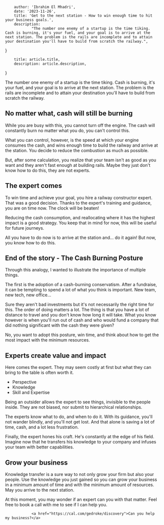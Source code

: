 
        author: 'Ibrahim El Mhadri',
        date: '2023-11-26',
        title: 'Get to the next station - How to win enough time to hit your business goals.',
        description:
                "The number one enemy of a startup is the time tiking. Cash is burning, it's your fuel, and your goal is to arrive at the next station. The problem is the rails are incomplete and to attain your destination you'll have to build from scratch the railway.",
}

        title: article.title,
        description: article.description,
}


The number one enemy of a startup is the time tiking. Cash is burning, it's your fuel, and your goal is to arrive at the next station. The problem is the rails are incomplete and to attain your destination you'll have to build from scratch the railway.

## No matter what, cash will still be burning

While you are busy with this, you cannot turn off the engine. The cash will constantly burn no matter what you do, you can't control this.

What you can control, however, is the speed at which your engine consumes the cash, and wins enough time to build the railway and arrive at the station. You decide to reduce the combustion as much as possible. 

But, after some calculation, you realize that your team isn't as good as you want and they aren't fast enough at building rails. Maybe they just don't know how to do this, they are not experts. 
                

## The expert comes

To win time and achieve your goal, you hire a railway constructor expert. That was a good decision. Thanks to the expert's training and guidance, you are on time now. The clock will be beaten!

Reducing the cash consumption, and reallocating where it has the highest impact is a good strategy. You keep that in mind for now, this will be useful for future journeys. 

All you have to do now is to arrive at the station and... do it again! But now, you know how to do this. 


## End of the story - The Cash Burning Posture

Through this analogy, I wanted to illustrate the importance of multiple things.

The first is the adoption of a cash-burning conservatism. After a fundraise, it can be tempting to spend a lot of what you think is important. 
New team, new tech, new office...

Sure they aren't bad investments but it's not necessarily the right time for this. The order of doing matters a lot. The thing is that you have a lot of distance to travel and you don't know how long it will take. What you know however is when you'll run out of cash and who would fund a company that did nothing significant with the cash they were given? 

No, you want to adopt this posture, win time, and think about how to get the most impact with the minimum resources. 

## Experts create value and impact

Here comes the expert. They may seem costly at first but what they can bring to the table is often worth it. 

* Perspective 
* Knowledge 
* Skill and Expertise 

Being an outsider allows the expert to see things, invisible to the people inside. They are not biased, nor submit to hierarchical relationships. 

The experts know what to do, and when to do it. With its guidance, you'll not wander blindly, and you'll not get lost. And that alone is saving a lot of time, cash, and a lot less frustration. 

Finally, the expert hones his craft. He's constantly at the edge of his field. Imagine now that he transfers his knowledge to your company and infuses your team with better capabilities. 

## Grow your business 

Knowledge transfer is a sure way to not only grow your firm but also your people. Use the knowledge you just gained so you can grow your business in a minimum amount of time and with the minimum amount of resources. May you arrive to the next station. 

At this moment, you may wonder if an expert can you with that matter. Feel free to book a call with me to see if I can help you. 

                <a href="https://cal.com/gedroke/discovery">Can you help my business?</a>
